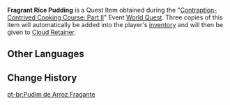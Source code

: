 {{Item Infobox
|id           = 100981
|image        = Item Rice Pudding.png
|type         = Quest Items
|description  = [[Rice Pudding]] made using the [[Supreme Cuisine Machine]]. One wonders what flavors this is going to have...
|source1      = Obtained during [[Contraption-Contrived Cooking Course: Part II]]
}}
'''Fragrant Rice Pudding''' is a Quest Item obtained during the "[[Contraption-Contrived Cooking Course: Part II]]" Event [[World Quest]]. Three copies of this item will automatically be added into the player's [[inventory]] and will then be given to [[Cloud Retainer]].

==Other Languages==
{{Other Languages|default_hidden = 1
|en      = Fragrant Rice Pudding
|zhs     = 清香的米饭布丁
|zhs_rm  = Qīngxiāng de Mǐfàn Bùdīng
|zht     = 清香的米飯布丁
|zht_rm  = Qīngxiāng de Mǐfàn Bùdīng
|ja      = 爽やかに香るお米プリン
|ja_rm   = Sawayaka ni Kaoru O-kome Purin
|ko      = 향긋한 쌀 푸딩
|ko_rm   = Hyanggeutan Ssal Puding
|es      = Pudín de arroz aromático
|fr      = Pudding de riz parfumé
|ru      = Ароматный рисовый пудинг
|th      = Rice Pudding หอม ๆ
|th_rm   = Rice Pudding Hom Hom
|vi      = Pudding Gạo Thơm Lừng
|de      = Duftender Reispudding
|id      = Rice Pudding Harum
|pt      = Pudim de Arroz Fragrante
}}

==Change History==
{{Change History|2.1}}

[[pt-br:Pudim de Arroz Fragante]]